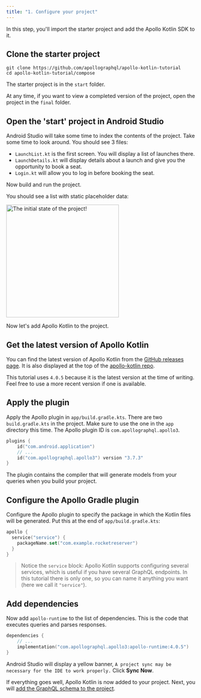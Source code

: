 ```yaml
---
title: "1. Configure your project"
---
```


In this step, you'll import the starter project and add the Apollo Kotlin SDK to it.

## Clone the starter project

```
git clone https://github.com/apollographql/apollo-kotlin-tutorial
cd apollo-kotlin-tutorial/compose
```

The starter project is in the `start` folder. 

At any time, if you want to view a completed version of the project, open the project in the `final` folder.

## Open the 'start' project in Android Studio

Android Studio will take some time to index the contents of the project. Take some time to look around. You should see 3 files:

* `LaunchList.kt` is the first screen. You will display a list of launches there.
* `LaunchDetails.kt` will display details about a launch and give you the opportunity to book a seat.
* `Login.kt` will allow you to log in before booking the seat.

Now build and run the project.

You should see a list with static placeholder data:

<img src="images/initial.png" alt="The initial state of the project!" class="screenshot" width="300"/>

Now let's add Apollo Kotlin to the project.

## Get the latest version of Apollo Kotlin

You can find the latest version of Apollo Kotlin from the [GitHub releases page](https://github.com/apollographql/apollo-kotlin/releases). It is also displayed at the top of the [apollo-kotlin repo](https://github.com/apollographql/apollo-kotlin/).

This tutorial uses `4.0.5` because it is the latest version at the time of writing. Feel free to use a more recent version if one is available.

## Apply the plugin

Apply the Apollo plugin in `app/build.gradle.kts`. There are two `build.gradle.kts` in the project. Make sure to use the one in the `app` directory this time. The Apollo plugin ID is `com.apollographql.apollo3`.

```kotlin title="app/build.gradle.kts"
plugins {
    id("com.android.application")
    // ...
    id("com.apollographql.apollo3") version "3.7.3"
}
```

The plugin contains the compiler that will generate models from your queries when you build your project.

## Configure the Apollo Gradle plugin

Configure the Apollo plugin to specify the package in which the Kotlin files will be generated. Put this at the end of `app/build.gradle.kts`:

```kotlin title="app/build.gradle.kts"
apollo {
  service("service") {
    packageName.set("com.example.rocketreserver")
  }
}
```

> Notice the `service` block: Apollo Kotlin supports configuring several services, which is useful if you have several GraphQL endpoints. In this tutorial there is only one, so you can name it anything you want (here we call it `"service"`). 

## Add dependencies

Now add `apollo-runtime` to the list of dependencies. This is the code that executes queries and parses responses.

```kotlin title="app/build.gradle.kts"
dependencies {
    // ...
    implementation("com.apollographql.apollo3:apollo-runtime:4.0.5")
}
```

Android Studio will display a yellow banner, `A project sync may be necessary for the IDE to work properly.` Click **Sync Now**.

If everything goes well, Apollo Kotlin is now added to your project. Next, you will [add the GraphQL schema to the project](02-add-the-graphql-schema).
